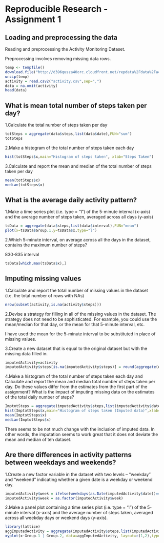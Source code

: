 Reproducible Research - Assignment 1
========================================================

## Loading and preprocessing the data

Reading and preprocessing the Activity Monitoring Dataset. 

Preprocessing involves removing missing data rows.

```r
temp <- tempfile()
download.file("http://d396qusza40orc.cloudfront.net/repdata%2Fdata%2Factivity.zip",temp)
unzip(temp)
activity = read.csv2("activity.csv",sep=",")
data = na.omit(activity)
head(data)
```

## What is mean total number of steps taken per day?

1.Calculate the total number of steps taken per day

```r
totSteps = aggregate(data$steps,list(data$date),FUN="sum")
totSteps
```

2.Make a histogram of the total number of steps taken each day

```r
hist(totSteps$x,main="Histogram of steps taken", xlab="Steps Taken")
```

3.Calculate and report the mean and median of the total number of steps taken per day

```r
mean(totSteps$x)
median(totSteps$x)
```

## What is the average daily activity pattern?

1.Make a time series plot (i.e. type = "l") of the 5-minute interval (x-axis) and the average number of steps taken, averaged across all days (y-axis)

```r
tsData = aggregate(data$steps,list(data$interval),FUN="mean")
plot(x=tsData$Group.1,y=tsData$x,type="l")
```

2.Which 5-minute interval, on average across all the days in the dataset, contains the maximum number of steps?

830-835 interval

```r
tsData[which.max(tsData$x),]
```

## Imputing missing values

1.Calculate and report the total number of missing values in the dataset (i.e. the total number of rows with NAs)

```r
nrow(subset(activity,is.na(activity$steps)))
```

2.Devise a strategy for filling in all of the missing values in the dataset. The strategy does not need to be sophisticated. For example, you could use the mean/median for that day, or the mean for that 5-minute interval, etc.

I have used the mean for the 5-minute interval to be substituted in place of missing values.

3.Create a new dataset that is equal to the original dataset but with the missing data filled in.

```r
imputedActivity=activity
imputedActivity$steps[is.na(imputedActivity$steps)] = round(aggregate(data$steps,list(data$interval),FUN="mean")$x)
```

4.Make a histogram of the total number of steps taken each day and Calculate and report the mean and median total number of steps taken per day. Do these values differ from the estimates from the first part of the assignment? What is the impact of imputing missing data on the estimates of the total daily number of steps?

```r
ImptotSteps = aggregate(imputedActivity$steps,list(imputedActivity$date),FUN="sum")
hist(ImptotSteps$x,main="Histogram of steps taken (Imputed data)",xlab="Steps Taken")
mean(ImptotSteps$x)
median(ImptotSteps$x)
```

There seems to be not much change with the inclusion of imputed data. In other words, the imputation seems to work great that it does not deviate the mean and median of teh dataset.

## Are there differences in activity patterns between weekdays and weekends?

1.Create a new factor variable in the dataset with two levels – “weekday” and “weekend” indicating whether a given date is a weekday or weekend day.

```r
imputedActivity$week = ifelse(weekdays(as.Date(imputedActivity$date))=="Sunday" | weekdays(as.Date(imputedActivity$date))=="Saturday" ,"Weekend","Weekday")
imputedActivity$week = as.factor(imputedActivity$week)
```

2.Make a panel plot containing a time series plot (i.e. type = "l") of the 5-minute interval (x-axis) and the average number of steps taken, averaged across all weekday days or weekend days (y-axis).

```r
library(lattice)
aggImputedActivity = aggregate(imputedActivity$steps,list(imputedActivity$interval,imputedActivity$week),FUN="mean")
xyplot(x~Group.1 | Group.2, data=aggImputedActivity, layout=c(1,2),type="l",xlab="Time Intervals",ylab="Average Steps Taken")
```
